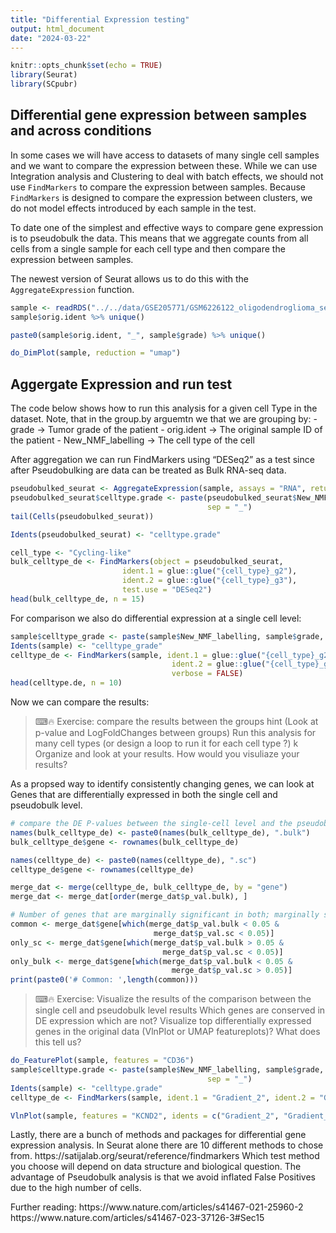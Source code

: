 ```yaml
---
title: "Differential Expression testing"
output: html_document
date: "2024-03-22"
---
```


```r
knitr::opts_chunk$set(echo = TRUE)
library(Seurat)
library(SCpubr)
```

## Differential gene expression between samples and across conditions

In some cases we will have access to datasets of many single cell samples and we want to compare the expression between these. 
While we can use Integration analysis and Clustering to deal with batch effects, we should not use `FindMarkers` to compare the expression between samples.
Because `FindMarkers` is designed to compare the expression between clusters, we do not model effects introduced by each sample in the test. 

To date one of the simplest and effective ways to compare gene expression is to pseudobulk the data.
This means that we aggregate counts from all cells from a single sample for each cell type and then compare the expression between samples.

The newest version of Seurat allows us to do this with the `AggregateExpression` function.

```r
sample <- readRDS("../../data/GSE205771/GSM6226122_oligodendroglioma_seurat_object.rds")
sample$orig.ident %>% unique()

paste0(sample$orig.ident, "_", sample$grade) %>% unique()

do_DimPlot(sample, reduction = "umap")
```

## Aggergate Expression and run test

The code below shows how to run this analysis for a given cell Type in the dataset.
Note, that in the group.by arguemtn we that we are grouping by:
- grade -> Tumor grade of the patient
- orig.ident -> The original sample ID of the patient
- New_NMF_labelling -> The cell type of the cell

After aggregation we can run FindMarkers using "DESeq2" as a test since after Pseudobulking 
are data can be treated as Bulk RNA-seq data.

```r
pseudobulked_seurat <- AggregateExpression(sample, assays = "RNA", return.seurat = T, group.by = c("grade", "orig.ident", "New_NMF_labelling"))
pseudobulked_seurat$celltype.grade <- paste(pseudobulked_seurat$New_NMF_labelling, pseudobulked_seurat$grade, 
                                            sep = "_")
tail(Cells(pseudobulked_seurat))

Idents(pseudobulked_seurat) <- "celltype.grade"

cell_type <- "Cycling-like"
bulk_celltype_de <- FindMarkers(object = pseudobulked_seurat, 
                         ident.1 = glue::glue("{cell_type}_g2"), 
                         ident.2 = glue::glue("{cell_type}_g3"),
                         test.use = "DESeq2")
head(bulk_celltype_de, n = 15)
```

For comparison we also do differential expression at a single cell level: 

```r
sample$celltype_grade <- paste(sample$New_NMF_labelling, sample$grade, sep = "_")
Idents(sample) <- "celltype_grade"
celltype_de <- FindMarkers(sample, ident.1 = glue::glue("{cell_type}_g2"),
                                    ident.2 = glue::glue("{cell_type}_g3"),
                                    verbose = FALSE)
head(celltype.de, n = 10)
```

Now we can compare the results:


> ⌨🔥 Exercise:  compare the results between the groups hint (Look at p-value and LogFoldChanges between groups)
> Run this analysis for many cell types (or design a loop to run it for each cell type ?)
>k
> Organize and look at your results. 
> How would you visuliaze your results?


As a propsed way to identify consistently changing genes, we can look at Genes
that are differentially expressed in both the single cell and pseudobulk level.

```r
# compare the DE P-values between the single-cell level and the pseudobulk level results
names(bulk_celltype_de) <- paste0(names(bulk_celltype_de), ".bulk")
bulk_celltype_de$gene <- rownames(bulk_celltype_de)

names(celltype_de) <- paste0(names(celltype_de), ".sc")
celltype_de$gene <- rownames(celltype_de)

merge_dat <- merge(celltype_de, bulk_celltype_de, by = "gene")
merge_dat <- merge_dat[order(merge_dat$p_val.bulk), ]

# Number of genes that are marginally significant in both; marginally significant only in bulk; and marginally significant only in single-cell
common <- merge_dat$gene[which(merge_dat$p_val.bulk < 0.05 & 
                                merge_dat$p_val.sc < 0.05)]
only_sc <- merge_dat$gene[which(merge_dat$p_val.bulk > 0.05 & 
                                  merge_dat$p_val.sc < 0.05)]
only_bulk <- merge_dat$gene[which(merge_dat$p_val.bulk < 0.05 & 
                                    merge_dat$p_val.sc > 0.05)]
print(paste0('# Common: ',length(common)))
```

> ⌨🔥 Exercise:  Visualize the results of the comparison between the single cell and pseudobulk level results
> Which genes are conserved in DE expression which are not?
> Visualize top differentially expressed genes in the original data (VlnPlot or UMAP featureplots)? What does this tell us?

```r
do_FeaturePlot(sample, features = "CD36")
sample$celltype.grade <- paste(sample$New_NMF_labelling, sample$grade, 
                                            sep = "_")
Idents(sample) <- "celltype.grade"
celltype_de <- FindMarkers(sample, ident.1 = "Gradient_2", ident.2 = "Gradient_3", verbose = FALSE)

VlnPlot(sample, features = "KCND2", idents = c("Gradient_2", "Gradient_3"), group.by = "grade") 
```


Lastly, there are a bunch of methods and packages for differential gene expression analysis.
In Seurat alone there are 10 different methods to chose from. https://satijalab.org/seurat/reference/findmarkers
Which test method you choose will depend on data structure and biological question. 
The advantage of Pseudobulk analysis is that we avoid inflated False Positives due to the high number of cells. 


Further reading: https://www.nature.com/articles/s41467-021-25960-2
https://www.nature.com/articles/s41467-023-37126-3#Sec15